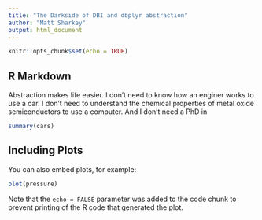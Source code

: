 ```yaml
---
title: "The Darkside of DBI and dbplyr abstraction"
author: "Matt Sharkey"
output: html_document
---
```


```r
knitr::opts_chunk$set(echo = TRUE)
```

## R Markdown

Abstraction makes life easier.  I don't need to know how an enginer works to use a car.  I don't need to understand the chemical properties of metal oxide semiconductors to use a computer.  And I don't need a PhD in   

```r
summary(cars)
```

## Including Plots

You can also embed plots, for example:

```r
plot(pressure)
```

Note that the `echo = FALSE` parameter was added to the code chunk to prevent printing of the R code that generated the plot.
